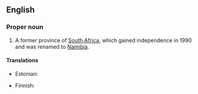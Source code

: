 ==English==
{{wikipedia}}

===Proper noun===
{{en-proper noun}}

# {{context|historical|lang=en}} A former province of [[South Africa]], which gained independence in 1990 and was renamed to [[Namibia]].

====Translations====
{{trans-top|former province of South Africa}}
* Estonian: {{t|et|Edela-Aafrika}}
{{trans-mid}}
* Finnish: {{t|fi|Lounais-Afrikka}}
{{trans-bottom}}